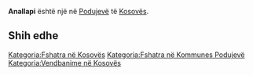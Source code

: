 {{Fshat në 
 | Emri                = Anallapi
 | EmriAlt                = 
 | NAME_SHORT_FORM=      
 | NAME_GENERIC=      
 | NAME_SORT_NAME_RO=      ANALLAPI
 | FULL_NAME_RO = Anallapi
 | FULL_NAME_ND_RO=Anallapi
 | SORT_NAME_RG=ANALLAPI
 | FULL_NAME_RG=Anallapi
 | FULL_NAME_ND_RG=Anallapi
 | SRP_NAME_SHORT_FORM=      
 | SRP_NAME_GENERIC=      
 | SRP_NAME_SORT_NAME_RO=      
 | SRP_FULL_NAME_RO = 
 | SRP_FULL_NAME_ND_RO=
 | SRP_SORT_NAME_RG=
 | SRP_FULL_NAME_RG=
 | SRP_FULL_NAME_ND_RG=
 | Emri (Rasa dhanore) = 
 | Figura              = 
 | Shteti              = Kosovo
 | Komuna              = Podujevë
 | Kodi postar         = 
 | Sipërfaqja          = 

 | Popullsia           = 

 | Regj. i popullsisë  = 
 | Dend. e popullsisë  = 
 | Faqja zyrtare       = 
 <!--- Koordinatat ----> 
 | Gjerësia            = 42.951111
 | Gjatësia            = 21.156944
 | Lartësia            = 
}}
'''Anallapi''' është një [[]] në [[Podujevë]] të [[Kosovës]].

<!-- == Gjeografia == -->
<!-- == Historia == -->
<!-- == Demografia == -->
== Shih edhe ==
{{Komuna Podujevë}}
{{Kosovo-Administrata-Cung}}

[[Kategoria:Fshatra në Kosovës]]
[[Kategoria:Fshatra në Kommunes Podujevë]]
[[Kategoria:Vendbanime në Kosovës]]
